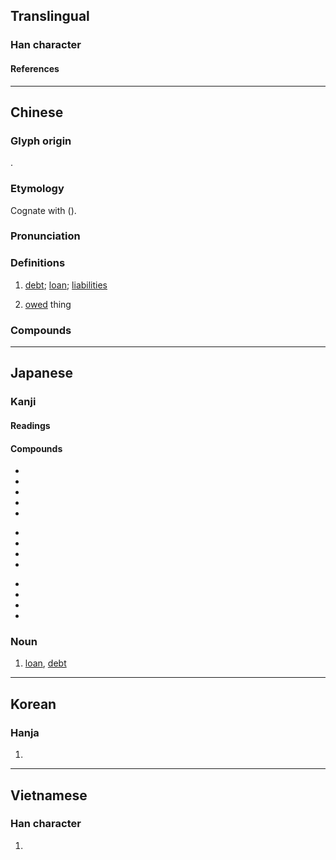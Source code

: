 {{also|债}}
{{character info}}
==Translingual==

===Han character===
{{Han char|rn=9|rad=人|as=11|sn=13|four=25286|canj=OQMC|ids=⿰亻責}}

====References====
{{Han ref|kx=0114.260|dkj=01022|dj=0244.030|hdz=10207.100|uh=50B5}}

----

==Chinese==
{{zh-forms|s=债}}

===Glyph origin===
{{Han etym}}
{{Han compound|人|alt1=亻|責|ls=psc|c1=s|c2=p}}.

===Etymology===
Cognate with {{och-l|責|to request; to hold responsible}} ({{zh-ref|Schuessler, 2007}}).

===Pronunciation===
{{zh-pron
|m=zhài
|m-s=
|c=zaai3
|c-t=
|g=
|h=pfs=chai
|j=
|mb=ca̿i
|md=
|mn=xm,qz,tw:chè/zz:chèe/chài
|mn_note=chè/chèe - vernacular; chài - literary
|mn-t=zê3
|w=
|x=
|mc=y
|oc=y
|cat=n
}}

===Definitions===
{{zh-hanzi}}

# [[debt]]; [[loan]]; [[liabilities]]
# {{lb|zh|figurative}} [[owed]] thing

===Compounds===
{{zh-der|公債|京債|債樁|內債|債券|宿債|公債券|債務|債務人|公司債券|兒女債|倒債|建設公債|公司債|債主|債權|冷債|了債|外債|債臺高築|借債|募債|償債|國家公債|國債|債利|債戶|債權憑證|債權人|揭債|氧債|抵債|私債|欠債還錢|放來生債|捍債|流動負債|放京債|相思債|父債子還|放債|揭債還債|欠債|逃債臺|自由公債|賴債|負債累累|避債|血債|逼債|討債|舉債|鉤腸債|麻衣債|討債鬼|逃債|風流債|風情月債|膿血債|負債|還債|索債|躲債|血債血還}}

{{zh-cat|Intermediate}}

----

==Japanese==

===Kanji===
{{ja-kanji|grade=c|rs=人11}}

====Readings====
{{ja-readings
|goon=せ
|kanon=さい
|kun=か-り
}}

====Compounds====
{{top3}}
* {{ja-r|公%債|こう%さい}}
* {{ja-r|国%債|こく%さい}}
* {{ja-r|負%債|ふ%さい}}
* {{ja-r|債%権|さい%けん}}
* {{ja-r|債%券|さい%けん}}
{{mid3}}
* {{ja-r|社%債|しゃ%さい}}
* {{ja-r|学%校%債|がっ%こう%さい}}
* {{ja-r|社%債%発%行%費|しゃ%さい%はっ%こう%ひ}}
* {{ja-r|負%債%性%引%当%金|ふ%さい%せい%ひき%あて%きん}}
{{mid3}}
* {{ja-r|ワラント債|ワラントさい}}
* {{ja-r|校%債|こう%さい}}
* {{ja-r|学%債|がく%さい}}
* {{ja-r|債%務|さい%む}}
{{bottom}}

===Noun===
{{ja-noun|さい}}

# [[loan]], [[debt]]

----

==Korean==

===Hanja===
{{ko-hanja|채}}

# {{rfdef|ko|sort=人11}}

----

==Vietnamese==

===Han character===
{{vi-readings|reading=trái|rs=人11}}

# {{rfdef|vi}}